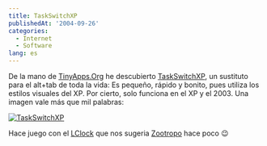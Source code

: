```yaml
---
title: TaskSwitchXP
publishedAt: '2004-09-26'
categories:
  - Internet
  - Software
lang: es
---
```


De la mano de [TinyApps.Org](http://www.tinyapps.org) he descubierto [TaskSwitchXP](http://taskswitchxp.sourceforge.net/), un sustituto para el alt+tab de toda la vida: Es pequeño, rápido y bonito, pues utiliza los estilos visuales del XP. Por cierto, solo funciona en el XP y el 2003. Una imagen vale más que mil palabras:

[![TaskSwitchXP](/images/legacy/tsxp-t.jpg)](/images/legacy/tsxp.jpg)

Hace juego con el [LClock](http://zootropo.f2o.org/archivos/2004/09/04/lclock-porque-todas-las-chicas-quieren-estar-guapas/) que nos sugeria [Zootropo](http://zootropo.f2o.org/) hace poco 😉
